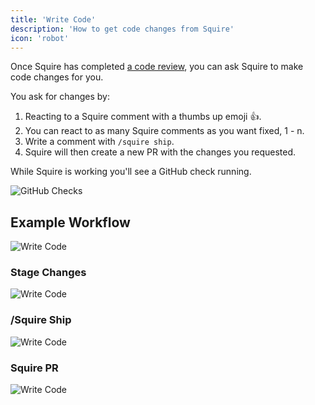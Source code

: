 ```yaml
---
title: 'Write Code'
description: 'How to get code changes from Squire'
icon: 'robot'
---
```


Once Squire has completed [a code review](/features/code-review), you can ask Squire to make code changes for you.

You ask for changes by:
1. Reacting to a Squire comment with a thumbs up emoji 👍.
2. You can react to as many Squire comments as you want fixed, 1 - n.
3. Write a comment with `/squire ship`.
4. Squire will then create a new PR with the changes you requested.

While Squire is working you'll see a GitHub check running.

![GitHub Checks](/images/github-checks.png)

## Example Workflow
![Write Code](/images/use-tags-to-generate-pr-description.gif)

### Stage Changes
![Write Code](/images/write-code-1.png)

### /Squire Ship
![Write Code](/images/write-code-1.png)

### Squire PR
![Write Code](/images/write-code-2.png)
